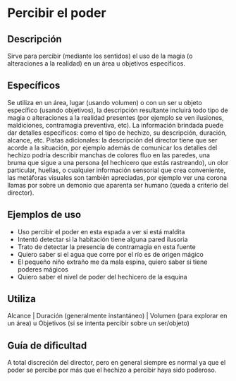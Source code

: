 # Percibir el poder

## Descripción

Sirve para percibir (mediante los sentidos) el uso de la magia (o alteraciones a la realidad) en un área u objetivos específicos.

## Específicos

Se utiliza en un área, lugar (usando volumen) o con un ser u objeto específico (usando objetivos), la descripción resultante incluirá todo tipo de magia o alteraciones a la realidad presentes (por ejemplo se ven ilusiones, maldiciones, contramagia preventiva, etc). La información brindada puede dar detalles específicos: como el tipo de hechizo, su descripción, duración, alcance, etc.
Pistas adicionales: la descripción del director tiene que ser acorde a la situación, por ejemplo además de comunicar los detalles del hechizo podría describir manchas de colores fluo en las paredes, una bruma que sigue a una persona (el hechicero que estás rastreando), un olor particular, huellas, o cualquier información sensorial que crea conveniente, las metáforas visuales son también apreciadas, por ejemplo ver una corona llamas por sobre un demonio que aparenta ser humano (queda a criterio del director).

## Ejemplos de uso

- Uso percibir el poder en esta espada a ver si está maldita
- Intentó detectar si la habitación tiene alguna pared ilusoria
- Trato de detectar la presencia de contramagia en esta fuente
- Quiero saber si el agua que corre por el río es de origen mágico
- El pequeño niño extraño me da mala espina, quiero saber si tiene poderes mágicos
- Quiero saber el nivel de poder del hechicero de la esquina

## Utiliza

Alcance | Duración (generalmente instantáneo) | Volumen (para explorar en un área) u Objetivos (si se intenta percibir sobre un ser/objeto)

## Guía de dificultad

A total discreción del director, pero en general siempre es normal ya que el poder se percibe por más que el hechizo a percibir haya sido poderoso.
